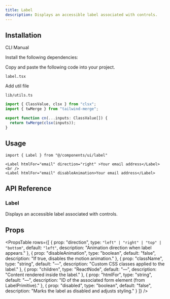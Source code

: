 ```yaml
---
title: Label
description: Displays an accessible label associated with controls.
---
```


<ComponentPreview
  name="label-demo"
  className="p-0"
  description=""
/>

## Installation

<Tabs defaultValue="cli" className="w-full">
  <TabsList>
    <TabsTrigger value="cli">CLI</TabsTrigger>
    <TabsTrigger value="manual">Manual</TabsTrigger>
  </TabsList>
  <TabsContent value="cli">
    <PkgOptions name="label" />
  </TabsContent>
  <TabsContent value="manual">
    <Steps>

<Step>Install the following dependencies:</Step>
<DepsOptions name="framer-motion @radix-ui/react-label" />

<Step>Copy and paste the following code into your project.</Step>
<p>
  <code>label.tsx</code>
</p>
<ComponentSource name="label" />

<Step>Add util file</Step>

<p>
  <code>lib/utils.ts</code>
</p>

```jsx
import { ClassValue, clsx } from "clsx";
import { twMerge } from "tailwind-merge";

export function cn(...inputs: ClassValue[]) {
  return twMerge(clsx(inputs));
}
```

</Steps>
  </TabsContent>
</Tabs>

## Usage

```tsx
import { Label } from "@/components/ui/label"
```

```tsx
<Label htmlFor="email" direction="right" >Your email address</Label>
<br />
<Label htmlFor="email" disableAnimation>Your email address</Label>
```


## API Reference

### Label

Displays an accessible label associated with controls.

## Props

<PropsTable
  rows={[
    {
      prop: "direction",
      type: `"left" | "right" | "top" | "bottom"`,
      default: `"left"`,
      description: "Animation direction when label appears."
    },
    {
      prop: "disableAnimation",
      type: "boolean",
      default: "false",
      description: "If true, disables the motion animation."
    },
    {
      prop: "className",
      type: "string",
      default: "—",
      description: "Custom CSS classes applied to the label."
    },
    {
      prop: "children",
      type: "ReactNode",
      default: "—",
      description: "Content rendered inside the label."
    },
    {
      prop: "htmlFor",
      type: "string",
      default: "—",
      description: "ID of the associated form element (from LabelPrimitive)."
    },
    {
      prop: "disabled",
      type: "boolean",
      default: "false",
      description: "Marks the label as disabled and adjusts styling."
    }
  ]}
/>

